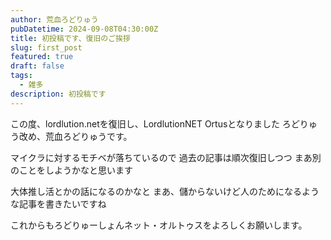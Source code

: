 ```yaml
---
author: 荒血ろどりゅう
pubDatetime: 2024-09-08T04:30:00Z
title: 初投稿です、復旧のご挨拶
slug: first_post
featured: true
draft: false
tags:
  - 雑多
description: 初投稿です
---
```


この度、lordlution.netを復旧し、LordlutionNET Ortusとなりました
ろどりゅう改め、荒血ろどりゅうです。

マイクラに対するモチベが落ちているので
過去の記事は順次復旧しつつ
まあ別のことをしようかなと思います

大体推し活とかの話になるのかなと
まあ、儲からないけど人のためになるような記事を書きたいですね

これからもろどりゅーしょんネット・オルトゥスをよろしくお願いします。
